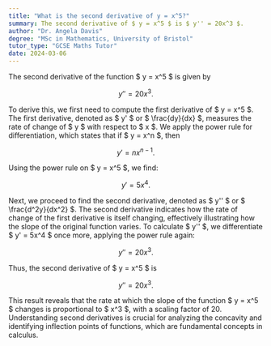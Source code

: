 ```yaml
---
title: "What is the second derivative of y = x^5?"
summary: The second derivative of $ y = x^5 $ is $ y'' = 20x^3 $.
author: "Dr. Angela Davis"
degree: "MSc in Mathematics, University of Bristol"
tutor_type: "GCSE Maths Tutor"
date: 2024-03-06
---
```


The second derivative of the function $ y = x^5 $ is given by 

$$ y'' = 20x^3. $$

To derive this, we first need to compute the first derivative of $ y = x^5 $. The first derivative, denoted as $ y' $ or $ \frac{dy}{dx} $, measures the rate of change of $ y $ with respect to $ x $. We apply the power rule for differentiation, which states that if $ y = x^n $, then 

$$ y' = nx^{n-1}. $$

Using the power rule on $ y = x^5 $, we find:

$$ y' = 5x^4. $$

Next, we proceed to find the second derivative, denoted as $ y'' $ or $ \frac{d^2y}{dx^2} $. The second derivative indicates how the rate of change of the first derivative is itself changing, effectively illustrating how the slope of the original function varies. To calculate $ y'' $, we differentiate $ y' = 5x^4 $ once more, applying the power rule again:

$$ y'' = 20x^3. $$

Thus, the second derivative of $ y = x^5 $ is 

$$ y'' = 20x^3. $$ 

This result reveals that the rate at which the slope of the function $ y = x^5 $ changes is proportional to $ x^3 $, with a scaling factor of 20. Understanding second derivatives is crucial for analyzing the concavity and identifying inflection points of functions, which are fundamental concepts in calculus.
    